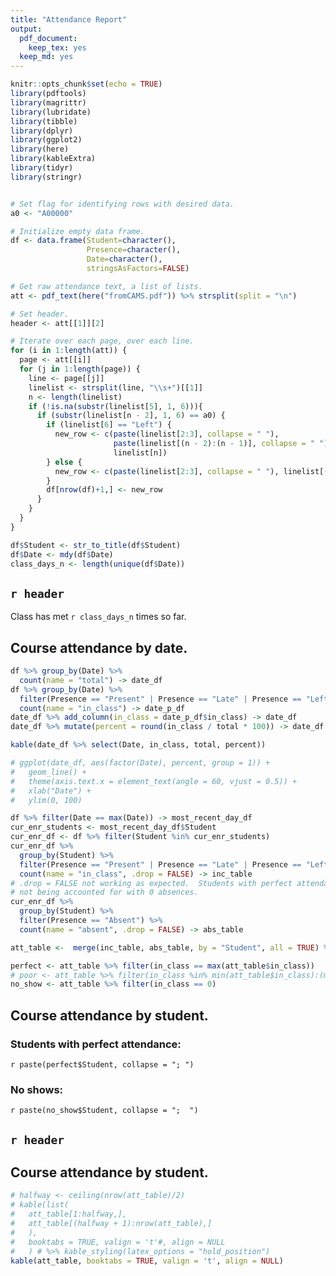 ```yaml
---
title: "Attendance Report"
output:
  pdf_document: 
    keep_tex: yes
  keep_md: yes
---
```


```r
knitr::opts_chunk$set(echo = TRUE)
library(pdftools)
library(magrittr)
library(lubridate)
library(tibble)
library(dplyr)
library(ggplot2)
library(here)
library(kableExtra)
library(tidyr)
library(stringr)


# Set flag for identifying rows with desired data.
a0 <- "A00000"

# Initialize empty data frame.
df <- data.frame(Student=character(), 
                 Presence=character(), 
                 Date=character(), 
                 stringsAsFactors=FALSE) 

# Get raw attendance text, a list of lists.
att <- pdf_text(here("fromCAMS.pdf")) %>% strsplit(split = "\n")

# Set header.
header <- att[[1]][2]

# Iterate over each page, over each line.
for (i in 1:length(att)) {
  page <- att[[i]]
  for (j in 1:length(page)) {
    line <- page[[j]]
    linelist <- strsplit(line, "\\s+")[[1]]
    n <- length(linelist)
    if (!is.na(substr(linelist[5], 1, 6))){
      if (substr(linelist[n - 2], 1, 6) == a0) {
        if (linelist[6] == "Left") {
          new_row <- c(paste(linelist[2:3], collapse = " "), 
                       paste(linelist[(n - 2):(n - 1)], collapse = " "),
                       linelist[n])
        } else {
          new_row <- c(paste(linelist[2:3], collapse = " "), linelist[(n - 1):(n)])
        }
        df[nrow(df)+1,] <- new_row
      }
    }
  }
}

df$Student <- str_to_title(df$Student)
df$Date <- mdy(df$Date)
class_days_n <- length(unique(df$Date))
```

## `r header`
Class has met `r class_days_n` times so far. 

## Course attendance by date.

```r
df %>% group_by(Date) %>% 
  count(name = "total") -> date_df
df %>% group_by(Date) %>% 
  filter(Presence == "Present" | Presence == "Late" | Presence == "Left Early") %>% 
  count(name = "in_class") -> date_p_df
date_df %>% add_column(in_class = date_p_df$in_class) -> date_df
date_df %>% mutate(percent = round(in_class / total * 100)) -> date_df

kable(date_df %>% select(Date, in_class, total, percent))

# ggplot(date_df, aes(factor(Date), percent, group = 1)) +
#   geom_line() +
#   theme(axis.text.x = element_text(angle = 60, vjust = 0.5)) +
#   xlab("Date") +
#   ylim(0, 100)
```


```r
df %>% filter(Date == max(Date)) -> most_recent_day_df
cur_enr_students <- most_recent_day_df$Student
cur_enr_df <- df %>% filter(Student %in% cur_enr_students)
cur_enr_df %>% 
  group_by(Student) %>% 
  filter(Presence == "Present" | Presence == "Late" | Presence == "Left Early") %>% 
  count(name = "in_class", .drop = FALSE) -> inc_table
# .drop = FALSE not working as expected.  Students with perfect attendance
# not being accounted for with 0 absences.
cur_enr_df %>%
  group_by(Student) %>%
  filter(Presence == "Absent") %>%
  count(name = "absent", .drop = FALSE) -> abs_table

att_table <-  merge(inc_table, abs_table, by = "Student", all = TRUE) %>% replace_na(replace = list(in_class = 0, absent = 0))

perfect <- att_table %>% filter(in_class == max(att_table$in_class))
# poor <- att_table %>% filter(in_class %in% min(att_table$in_class):(min(att_table$in_class) + 2))
no_show <- att_table %>% filter(in_class == 0)
```

## Course attendance by student.

### Students with perfect attendance:

`r paste(perfect$Student, collapse = "; ")`

### No shows:

`r paste(no_show$Student, collapse = ";  ")`

\pagebreak

## `r header`

## Course attendance by student.


```r
# halfway <- ceiling(nrow(att_table)/2)
# kable(list(
#   att_table[1:halfway,],
#   att_table[(halfway + 1):nrow(att_table),]
#   ),
#   booktabs = TRUE, valign = 't'#, align = NULL
#   ) # %>% kable_styling(latex_options = "hold_position")
kable(att_table, booktabs = TRUE, valign = 't', align = NULL)
```
